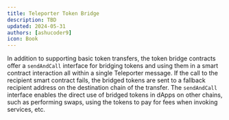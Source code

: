 ```yaml
---
title: Teleporter Token Bridge
description: TBD
updated: 2024-05-31
authors: [ashucoder9]
icon: Book
---
```


In addition to supporting basic token transfers, the token bridge contracts offer a `sendAndCall` interface for bridging tokens and using them in a smart contract interaction all within a single Teleporter message. If the call to the recipient smart contract fails, the bridged tokens are sent to a fallback recipient address on the destination chain of the transfer. The `sendAndCall` interface enables the direct use of bridged tokens in dApps on other chains, such as performing swaps, using the tokens to pay for fees when invoking services, etc.
